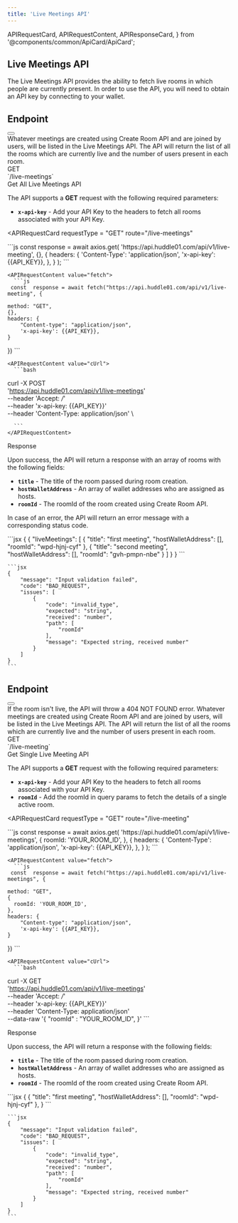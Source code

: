 ```yaml
---
title: 'Live Meetings API'
---
```


  APIRequestCard,
  APIRequestContent,
  APIResponseCard,
} from '@components/common/ApiCard/ApiCard';

## **Live Meetings API**

The Live Meetings API provides the ability to fetch live rooms in which people are currently present.
In order to use the API, you will need to obtain an API key by connecting to your wallet.

## **Endpoint**
<div className="flex justify-between lg:flex-row  flex-col w-full">
  <HighLight className="my-3 lg:w-3/4 w-full">
    <RequestStrip
      method={'GET'}
      url={'https://api.huddle01.com/api/v1'}
      endpoint={'live-meetings'}
    />
  </HighLight>
  <Button
    variant="primary"
    url="/api-keys"
    text="Get your API Key"
    isRouting
    className=" my-2 w-auto px-8"
  />
</div>


<Paragraph className="mt-5">
 Whatever meetings are created using Create Room API and are joined by users, will be listed in the Live Meetings API. The API will return the list of all the rooms which are currently live and the number of users present in each room.


</Paragraph>

<div className="grid md:grid-cols-2 gap-4 grid-cols-1 mt-10  md:h-[24.5rem]">
<div>
<div className="flex items-center gap-4">
<Pill >GET</Pill>
<div className="text-sm font-normal text-slate-50">`/live-meetings`</div>

</div>

<div className="mt-7 font-mono text-2xl font-bold text-[#f1f5f9]">
  Get All Live Meetings API
</div>

The API supports a **GET** request with the following required parameters:

- **`x-api-key`** - Add your API Key to the headers to fetch all rooms associated with your API Key.


</div>

<APIRequestCard
    requestType = "GET"
    route="/live-meetings"
    
  >

<APIRequestContent value="axios">
      ```js
      const response = await axios.get(
        'https://api.huddle01.com/api/v1/live-meeting',
        {},
        {
          headers: {
            'Content-Type': 'application/json',
            'x-api-key': {{API_KEY}},
          },
        }
    );
      ```
    </APIRequestContent>

    
    <APIRequestContent value="fetch">
      ```js
     const  response = await fetch("https://api.huddle01.com/api/v1/live-meeting", {
     
    method: "GET",
    {},
    headers: {
        "Content-type": "application/json",
        'x-api-key': {{API_KEY}},
    }
})
      ```
    </APIRequestContent>

    <APIRequestContent value="cUrl">
      ```bash
curl -X POST \
  'https://api.huddle01.com/api/v1/live-meetings' \
  --header 'Accept: */*' \
  --header 'x-api-key: {{API_KEY}}' \
  --header 'Content-Type: application/json' \
  
      ```
    </APIRequestContent>
  </APIRequestCard>

</div>

<div className="grid md:grid-cols-2 gap-4 grid-cols-1 mt-10">
<div className="text-start ">

<div className="font-mono text-2xl font-bold text-[#f1f5f9]">Response</div>

Upon success, the API will return a response with an array of rooms with the following fields:

- **`title`** - The title of the room passed during room creation.
- **`hostWalletAddress`** - An array of wallet addresses who are assigned as hosts.
- **`roomId`** - The roomId of the room created using Create Room API.


In case of an error, the API will return an error message with a corresponding status code.

</div>

<APIResponseCard>
  <APIRequestContent value="Success">
    ```jsx
      {
          {
            "liveMeetings": [
              {
                "title": "first meeting",
                "hostWalletAddress": [],
                "roomId": "wpd-hjnj-cyf"
              },
              {
                "title": "second meeting",
                "hostWalletAddress": [],
                "roomId": "gvh-pmpn-nbe"
              }
            ]
          }
      }
    ```
  </APIRequestContent>

  <APIRequestContent value="Error">

    ```jsx
    {
        "message": "Input validation failed",
        "code": "BAD_REQUEST",
        "issues": [
            {
                "code": "invalid_type",
                "expected": "string",
                "received": "number",
                "path": [
                    "roomId"
                ],
                "message": "Expected string, received number"
            }
        ]
    }
    ```

  </APIRequestContent>
</APIResponseCard>

</div>


## **Endpoint**
<div className="flex justify-between">
  <HighLight className="my-3 w-3/4">
    <RequestStrip
      method={'GET'}
      url={'https://api.huddle01.com/api/v1'}
      endpoint={'live-meeting/?roomId=YOUR_ROOM_ID'}
    />
  </HighLight>
  <Button
    variant="primary"
    url="/api-keys"
    text="Get your API Key"
    isRouting
    className=" my-2 w-auto px-8"
  />
</div>

<Callout>
  If the room isn't live, the API will throw a 404 NOT FOUND error.
</Callout>

<Paragraph className="mt-5">
 Whatever meetings are created using Create Room API and are joined by users, will be listed in the Live Meetings API. The API will return the list of all the rooms which are currently live and the number of users present in each room.


</Paragraph>

<div className="grid md:grid-cols-2 gap-4 grid-cols-1 mt-10  md:h-[24.5rem]">
<div>
<div className="flex items-center gap-4">
<Pill >GET</Pill>
<div className="text-sm font-normal text-slate-50">`/live-meeting`</div>

</div>

<div className="mt-7 font-mono text-2xl font-bold text-[#f1f5f9]">
  Get Single Live Meeting API
</div>

The API supports a **GET** request with the following required parameters:

- **`x-api-key`** - Add your API Key to the headers to fetch all rooms associated with your API Key.
- **`roomId`** - Add the roomId in query params to fetch the details of a single active room.


</div>

<APIRequestCard
    requestType = "GET"
    route="/live-meeting"
    
  >

<APIRequestContent value="axios">
      ```js
      const response = await axios.get(
        'https://api.huddle01.com/api/v1/live-meetings',
        {
          roomId: 'YOUR_ROOM_ID',
        },
        {
          headers: {
            'Content-Type': 'application/json',
            'x-api-key': {{API_KEY}},
          },
        }
    );
      ```
    </APIRequestContent>

    
    <APIRequestContent value="fetch">
      ```js
     const  response = await fetch("https://api.huddle01.com/api/v1/live-meetings", {
     
    method: "GET",
    {
      roomId: 'YOUR_ROOM_ID',
    },
    headers: {
        "Content-type": "application/json",
        'x-api-key': {{API_KEY}},
    }
})
      ```
    </APIRequestContent>

    <APIRequestContent value="cUrl">
      ```bash
curl -X GET \
  'https://api.huddle01.com/api/v1/live-meetings' \
  --header 'Accept: */*' \
  --header 'x-api-key: {{API_KEY}}' \
  --header 'Content-Type: application/json' \
  --data-raw '{
    "roomId" : "YOUR_ROOM_ID",
    }'
      ```
    </APIRequestContent>
  </APIRequestCard>

</div>

<div className="grid md:grid-cols-2 gap-4 grid-cols-1 mt-10">
<div className="text-start ">

<div className="font-mono text-2xl font-bold text-[#f1f5f9]">Response</div>

Upon success, the API will return a response with the following fields:

- **`title`** - The title of the room passed during room creation.
- **`hostWalletAddress`** - An array of wallet addresses who are assigned as hosts.
- **`roomId`** - The roomId of the room created using Create Room API.



</div>

<APIResponseCard>
  <APIRequestContent value="Success">
    ```jsx
      {
        {
          "title": "first meeting",
          "hostWalletAddress": [],
          "roomId": "wpd-hjnj-cyf"
        },
      }
    ```
  </APIRequestContent>

  <APIRequestContent value="Error">

    ```jsx
    {
        "message": "Input validation failed",
        "code": "BAD_REQUEST",
        "issues": [
            {
                "code": "invalid_type",
                "expected": "string",
                "received": "number",
                "path": [
                    "roomId"
                ],
                "message": "Expected string, received number"
            }
        ]
    }
    ```

  </APIRequestContent>
</APIResponseCard>

</div>

